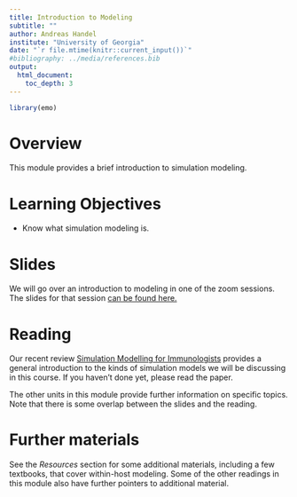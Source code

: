 ```yaml
---
title: Introduction to Modeling
subtitle: ""
author: Andreas Handel
institute: "University of Georgia"
date: "`r file.mtime(knitr::current_input())`"
#bibliography: ../media/references.bib
output: 
  html_document:
    toc_depth: 3
---
```


```r
library(emo)
```


# Overview
This module provides a brief introduction to simulation modeling.

# Learning Objectives
* Know what simulation modeling is.

# Slides
We will go over an introduction to modeling in one of the zoom sessions. The slides for that session [can be found here.](./slides/Introduction_to_Modeling_Slides.html)

# Reading

Our recent review [Simulation Modelling for Immunologists](https://handelgroup.uga.edu/publication/2020-handel-natrevimm/) provides a general introduction to the kinds of simulation models we will be discussing in this course. If you haven't done yet, please read the paper. 

The other units in this module provide further information on specific topics. Note that there is some overlap between the slides and the reading.


# Further materials

See the _Resources_ section for some additional materials, including a few textbooks, that cover within-host modeling. Some of the other readings in this module also have further pointers to additional material.

